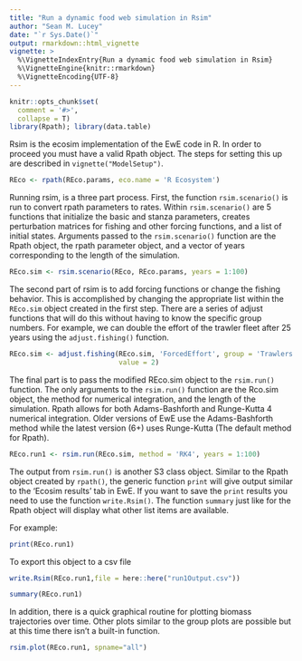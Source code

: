 ```yaml
---
title: "Run a dynamic food web simulation in Rsim"
author: "Sean M. Lucey"
date: "`r Sys.Date()`"
output: rmarkdown::html_vignette
vignette: >
  %\VignetteIndexEntry{Run a dynamic food web simulation in Rsim}
  %\VignetteEngine{knitr::rmarkdown}
  %\VignetteEncoding{UTF-8}
---
```


```r
knitr::opts_chunk$set(
  comment = '#>',
  collapse = T)
library(Rpath); library(data.table)
```

Rsim is the ecosim implementation of the EwE code in R.  In order to proceed you must have a valid Rpath object.  The steps for setting this up are described in `vignette("ModelSetup")`.

```r
REco <- rpath(REco.params, eco.name = 'R Ecosystem')
```

Running rsim, is a three part process.  First, the function `rsim.scenario()` is run to convert rpath parameters to rates.  Within `rsim.scenario()` are 5 functions that initialize the basic and stanza parameters, creates perturbation matrices for fishing and other forcing functions, and a list of initial states.  Arguments passed to the `rsim.scenario()` function are the Rpath object, the rpath parameter object, and a vector of years corresponding to the length of the simulation.

```r
REco.sim <- rsim.scenario(REco, REco.params, years = 1:100)
```

The second part of rsim is to add forcing functions or change the fishing behavior. This is accomplished by changing the appropriate list within the `REco.sim` object created in the first step. There are a series of adjust functions that will do this without having to know the specific group numbers.  For example, we can double the effort of the trawler fleet after 25 years using the `adjust.fishing()` function.

```r
REco.sim <- adjust.fishing(REco.sim, 'ForcedEffort', group = 'Trawlers', sim.year = 25:100, 
                           value = 2)
```

The final part is to pass the modified REco.sim object to the `rsim.run()` function.  The only arguments to the `rsim.run()` function are the Rco.sim object, the method for numerical integration, and the length of the simulation. Rpath allows for both Adams-Bashforth and Runge-Kutta 4 numerical integration. Older versions of EwE use the Adams-Bashforth method while the latest version (6+) uses Runge-Kutta (The default method for Rpath).

```r
REco.run1 <- rsim.run(REco.sim, method = 'RK4', years = 1:100)
```

The output from `rsim.run()` is another S3 class object. Similar to the Rpath object created by `rpath()`, the generic function `print` will give output similar to the 'Ecosim results' tab in EwE. If you want to save the `print` results you need to use the function `write.Rsim()`. The function `summary` just like for the Rpath object will display what other list items are available.

For example:

```r
print(REco.run1)
```

To export this object to a csv file 

```r
write.Rsim(REco.run1,file = here::here("run1Output.csv"))
```

```r
summary(REco.run1)
```

In addition, there is a quick graphical routine for plotting biomass trajectories over time.  Other plots similar to the group plots are possible but at this time there isn't a built-in function.

```r
rsim.plot(REco.run1, spname="all")
```


